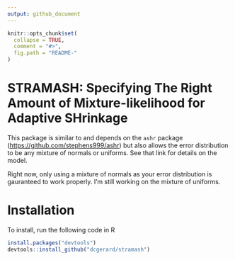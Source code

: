 ```yaml
---
output: github_document
---
```


<!-- README.md is generated from README.Rmd. Please edit that file -->

```r
knitr::opts_chunk$set(
  collapse = TRUE,
  comment = "#>",
  fig.path = "README-"
)
```
# STRAMASH: Specifying The Right Amount of Mixture-likelihood for Adaptive SHrinkage
This package is similar to and depends on the `ashr` package
([https://github.com/stephens999/ashr](https://github.com/stephens999/ashr))
but also allows the error distribution to be any mixture of normals or
uniforms. See that link for details on the model.

Right now, only using a mixture of normals as your error distribution
is gauranteed to work properly. I'm still working on the mixture of
uniforms.

# Installation
To install, run the following code in R

```r
install.packages("devtools")
devtools::install_github("dcgerard/stramash")
```
